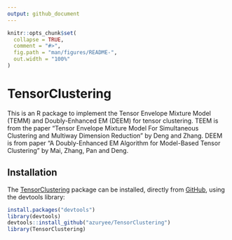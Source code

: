 ```yaml
---
output: github_document
---
```


<!-- README.md is generated from README.Rmd. Please edit that file -->

```r
knitr::opts_chunk$set(
  collapse = TRUE,
  comment = "#>",
  fig.path = "man/figures/README-",
  out.width = "100%"
)
```


# TensorClustering

<!-- badges: start -->
<!-- badges: end -->

This is an R package to implement the Tensor Envelope Mixture Model (TEMM) and Doubly-Enhanced EM (DEEM) for tensor clustering. TEEM is from the paper "Tensor Envelope Mixture Model For Simultaneous Clustering and Multiway Dimension Reduction" by Deng and Zhang. DEEM is from paper "A Doubly-Enhanced EM Algorithm for Model-Based Tensor Clustering" by Mai, Zhang, Pan and Deng.

## Installation

The [TensorClustering] package can be installed, directly from [GitHub](https://github.com/), using the devtools library:

``` r
install.packages("devtools")
library(devtools)
devtools::install_github("azuryee/TensorClustering")
library(TensorClustering)
```

